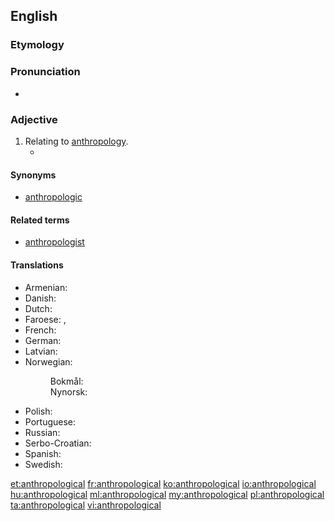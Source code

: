 ==English==

===Etymology===
{{suffix|anthropology|ical|lang=en}}

===Pronunciation===
* {{a|US}} {{IPA|/æn.θrə.pə.lɑdʒikəl/|lang=en}}<!--/æn.θɹoʊ.poʊ.lɑd͡ʒ.ɪk.əl/?-->

===Adjective===
{{en-adj}}

# Relating to [[anthropology]].
#* {{quote-magazine|year=2012|month=March-April
|author=John T. Jost
|title=Social Justice: Is It in Our Nature (and Our Future)?
|volume=100|issue=2|page=162
|magazine={{w|American Scientist}}
|url=http://www.americanscientist.org/bookshelf/pub/social-justice-is-it-in-our-nature-and-our-future
|passage=He draws eclectically on studies of baboons, descriptive '''anthropological''' accounts of hunter-gatherer societies and, in a few cases, the fossil record.}}

====Synonyms====
* [[anthropologic]]

====Related terms====
* [[anthropologist]]

====Translations====
{{trans-top|relating to anthropology}}
* Armenian: {{t|hy|մարդաբանական}}
* Danish: {{t|da|antropologisk}}
* Dutch: {{t+|nl|antropologisch}}
* Faroese: {{t|fo|mannfrøði-}}, {{t|fo|mannfrøðiligur}}
* French: {{t+|fr|anthropologique}}
* German: {{t+|de|anthropologisch}}
* Latvian: {{t|lv|antropoloģisks}}
* Norwegian:
*: Bokmål: {{t|nb|antropologisk}}
*: Nynorsk: {{t|nn|antropologisk}}
{{trans-mid}}
* Polish: {{t+|pl|antropologiczny}}
* Portuguese: {{t|pt|antropológico}}
* Russian: {{t+|ru|антропологи́ческий}}
* Serbo-Croatian: {{t|sh|antropološki}}
* Spanish: {{t|es|antropológico|m}}
* Swedish: {{t|sv|antropologisk}}
{{trans-bottom}}

[[et:anthropological]]
[[fr:anthropological]]
[[ko:anthropological]]
[[io:anthropological]]
[[hu:anthropological]]
[[ml:anthropological]]
[[my:anthropological]]
[[pl:anthropological]]
[[ta:anthropological]]
[[vi:anthropological]]
